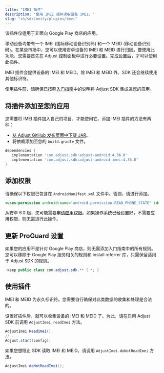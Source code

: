 ```yaml
---
title: "IMEI 插件"
description: "使用 IMEI 插件读取设备 IMEI。"
slug: "zh/sdk/unity/plugins/imei"
---
```


<Callout type="important">

该插件仅适用于非面向 Google Play 商店的应用。

</Callout>

移动设备均带有一个 IMEI \(国际移动设备识别码\) 和一个 MEID \(移动设备识别码\)。在某些市场中，您可以使用安卓设备的 IMEI 和 MEID 进行归因。要使用此功能，您需要首先在 Adjust 控制面板中进行必要设置。完成设置后，才可以使用此插件。

IMEI 插件会提供设备的 IMEI 和 MEID。除 IMEI 和 MEID 外，SDK 还会继续使用其他标识符。

使用插件前，请确保已按照[入门指南](/zh/sdk/unity)中的说明将 Adjust SDK 集成进您的应用。

## 将插件添加至您的应用

您需要将 IMEI 插件加入自己的项目，才能使用它。添加 IMEI 插件的方法有两种：

-  [从 Adjust GitHub 发布页面中下载 JAR](https://github.com/adjust/android_sdk/releases)。
-  将依赖添加至您的 `build.gradle` 文件。

```groovy
dependencies {
   implementation 'com.adjust.sdk:adjust-android:4.36.0'
   implementation 'com.adjust.sdk:adjust-android-imei:4.36.0'
}
```

## 添加权限

请确保以下权限已包含在 `AndroidManifest.xml` 文件中。否则，请进行添加。

```xml
<uses-permission android:name="android.permission.READ_PHONE_STATE" id="sl-md0000000" />
```

<Callout type="note">

从安卓 6\.0 起，您可能需要[申请应用权限](https://developer.android.com/training/permissions/requesting)。如果操作系统已经设置好，不需要应用权限，则无需进行此操作。

</Callout>

## 更新 ProGuard 设置

如果您的应用不是针对 Google Play 商店，则无需添加入门指南中的所有规则。您可以移除于 Google Play 服务相关的规则和 install referrer 库，只需保留适用于 Adjust SDK 的规则。

```java
-keep public class com.adjust.sdk.** { *; }
```

## 使用插件

<Callout type="important">

IMEI 和 MEID 为永久标识符。您需要自行确保对此类数据的收集和处理是合法的。

</Callout>

设置好插件后，就可以收集设备的 IMEI 和 MEID 了。为此，请在启用 Adjust SDK 前调用 `AdjustImei.readImei` 方法。

```cs
AdjustImei.ReadImei();
// ...
Adjust.start(config);
```

如果您想阻止 SDK 读取 IMEI 和 MEID，请调用 `AdjustImei.doNotReadImei` 方法。

```cs
AdjustImei.doNotReadImei();
```
